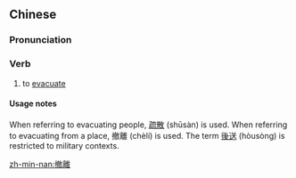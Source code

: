 {{also|撤离}}
==Chinese==
{{zh-forms|s=撤离}}

===Pronunciation===
{{zh-pron
|m=chèlí
|c=cit3 lei4
|mn=thiat-lī/thiat-lî
|cat=v
}}

===Verb===
{{zh-verb}}

# to [[evacuate]]

====Usage notes====
When referring to evacuating people, [[疏散]] (shūsàn) is used. When referring to evacuating from a place, 撤離 (chèlí) is used. The term [[後送]] (hòusòng) is restricted to military contexts.

[[zh-min-nan:撤離]]